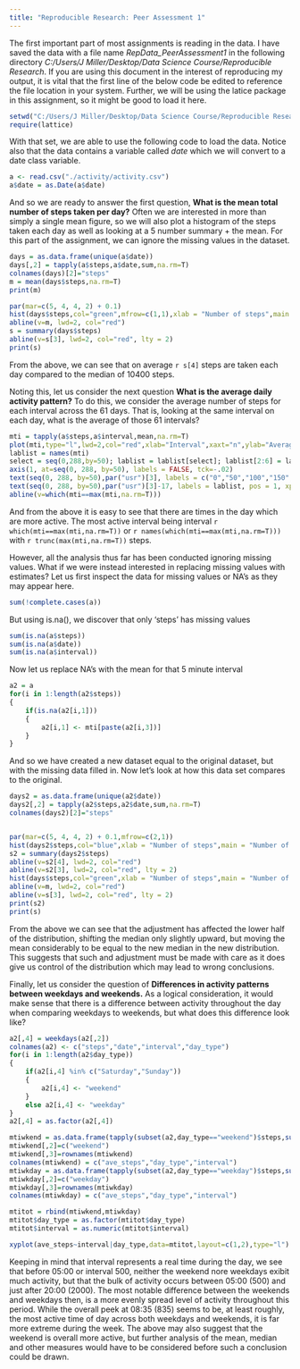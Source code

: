 ```yaml
---
title: "Reproducible Research: Peer Assessment 1"
---
```

  
  
The first important part of most assignments is reading in the data. I have saved the data with a file name *RepData_PeerAssessment1* in the following directory *C:/Users/J Miller/Desktop/Data Science Course/Reproducible Research*. If you are using this document in the interest of reproducing my output, it is vital that the first line of the below code be edited to reference the file location in your system. Further, we will be using the latice package in this assignment, so it might be good to load it here.
  

```r
setwd("C:/Users/J Miller/Desktop/Data Science Course/Reproducible Research/RepData_PeerAssessment1")
require(lattice)
```

With that set, we are able to use the following code to load the data. Notice also that the data contains a variable called *date* which we will convert to a date class variable.
```r
a <- read.csv("./activity/activity.csv")
a$date = as.Date(a$date)
```

  
And so we are ready to answer the first question, **What is the mean total number of steps taken per day?** Often we are interested in more than simply a single mean figure, so we will also plot a histogram of the steps taken each day as well as looking at a 5 number summary + the mean. For this part of the assignment, we can ignore the missing values in the dataset.

```r
days = as.data.frame(unique(a$date))
days[,2] = tapply(a$steps,a$date,sum,na.rm=T)
colnames(days)[2]="steps"
m = mean(days$steps,na.rm=T)
print(m)

par(mar=c(5, 4, 4, 2) + 0.1)
hist(days$steps,col="green",mfrow=c(1,1),xlab = "Number of steps",main = "Number of Steps Taken in a Day")
abline(v=m, lwd=2, col="red")
s = summary(days$steps)
abline(v=s[3], lwd=2, col="red", lty = 2)
print(s)
```

From the above, we can see that on average `r s[4]` steps are taken each day compared to the median of 10400 steps.  
  
Noting this, let us consider the next question **What is the average daily activity pattern?** To do this, we consider the average number of steps for each interval across the 61 days. That is, looking at the same interval on each day, what is the average of those 61 intervals?
  
```r
mti = tapply(a$steps,a$interval,mean,na.rm=T)
plot(mti,type="l",lwd=2,col="red",xlab="Interval",xaxt="n",ylab="Average number of steps",main="Average Daily Activity")
lablist = names(mti)
select = seq(0,288,by=50); lablist = lablist[select]; lablist[2:6] = lablist[1:5]; lablist[1]= "0"
axis(1, at=seq(0, 288, by=50), labels = FALSE, tck=-.02)
text(seq(0, 288, by=50),par("usr")[3], labels = c("0","50","100","150","200","250"), pos = 1, xpd = TRUE)
text(seq(0, 288, by=50),par("usr")[3]-17, labels = lablist, pos = 1, xpd = TRUE, font=3,cex.lab=0.1)
abline(v=which(mti==max(mti,na.rm=T)))
```
  
And from the above it is easy to see that there are times in the day which are more active. The most active interval being interval `r which(mti==max(mti,na.rm=T))` or `r names(which(mti==max(mti,na.rm=T)))` with `r trunc(max(mti,na.rm=T))` steps.
  
However, all the analysis thus far has been conducted ignoring missing values. What if we were instead interested in replacing missing values with estimates? Let us first inspect the data for missing values or NA's as they may appear here.

```r
sum(!complete.cases(a))
```

But using is.na(), we discover that only 'steps' has missing values

```r
sum(is.na(a$steps))
sum(is.na(a$date))
sum(is.na(a$interval))
```
  
Now let us replace NA's with the mean for that 5 minute interval
```r
a2 = a
for(i in 1:length(a2$steps))
{
    if(is.na(a2[i,1]))
    {
        a2[i,1] <- mti[paste(a2[i,3])]
    }
}
```
  
And so we have created a new dataset equal to the original dataset, but with the missing data filled in. Now let's look at how this data set compares to the original.

```r
days2 = as.data.frame(unique(a2$date))
days2[,2] = tapply(a2$steps,a2$date,sum,na.rm=T)
colnames(days2)[2]="steps"


par(mar=c(5, 4, 4, 2) + 0.1,mfrow=c(2,1))
hist(days2$steps,col="blue",xlab = "Number of steps",main = "Number of Steps Taken in a Day (Adjusted)")
s2 = summary(days2$steps)
abline(v=s2[4], lwd=2, col="red")
abline(v=s2[3], lwd=2, col="red", lty = 2)
hist(days$steps,col="green",xlab = "Number of steps",main = "Number of Steps Taken in a Day (Original)")
abline(v=m, lwd=2, col="red")
abline(v=s[3], lwd=2, col="red", lty = 2)
print(s2)
print(s)
```
  
From the above we can see that the adjustment has affected the lower half of the distribution, shifting the median only slightly upward, but moving the mean considerably to be equal to the new median in the new distribution. This suggests that such and adjustment must be made with care as it does give us control of the distribution which may lead to wrong conclusions.
  
Finally, let us consider the question of **Differences in activity patterns between weekdays and weekends.** As a logical consideration, it would make sense that there is a difference between activity throughout the day when comparing weekdays to weekends, but what does this difference look like?
  
```r
a2[,4] = weekdays(a2[,2])
colnames(a2) <- c("steps","date","interval","day_type")
for(i in 1:length(a2$day_type))
{
    if(a2[i,4] %in% c("Saturday","Sunday"))
    {
        a2[i,4] <- "weekend"
    }
    else a2[i,4] <- "weekday"
}
a2[,4] = as.factor(a2[,4])

mtiwkend = as.data.frame(tapply(subset(a2,day_type=="weekend")$steps,subset(a2,day_type=="weekend")$interval,mean,na.rm=T))
mtiwkend[,2]=c("weekend")
mtiwkend[,3]=rownames(mtiwkend)
colnames(mtiwkend) = c("ave_steps","day_type","interval")
mtiwkday = as.data.frame(tapply(subset(a2,day_type=="weekday")$steps,subset(a2,day_type=="weekday")$interval,mean,na.rm=T))
mtiwkday[,2]=c("weekday")
mtiwkday[,3]=rownames(mtiwkday)
colnames(mtiwkday) = c("ave_steps","day_type","interval")

mtitot = rbind(mtiwkend,mtiwkday)
mtitot$day_type = as.factor(mtitot$day_type)
mtitot$interval = as.numeric(mtitot$interval)

xyplot(ave_steps~interval|day_type,data=mtitot,layout=c(1,2),type="l")
```
  
Keeping in mind that interval represents a real time during the day, we see that before 05:00 or interval 500, neither the weekend nore weekdays exibit much activity, but that the bulk of activity occurs between 05:00 (500) and just after 20:00 (2000). The most notable difference between the weekends and weekdays then, is a more evenly spread level of activity throughout this period. While the overall peek at 08:35 (835) seems to be, at least roughly, the most active time of day across both weekdays and weekends, it is far more extreme during the week. The above may also suggest that the weekend is overall more active, but further analysis of the mean, median and other measures would have to be considered before such a conclusion could be drawn.


